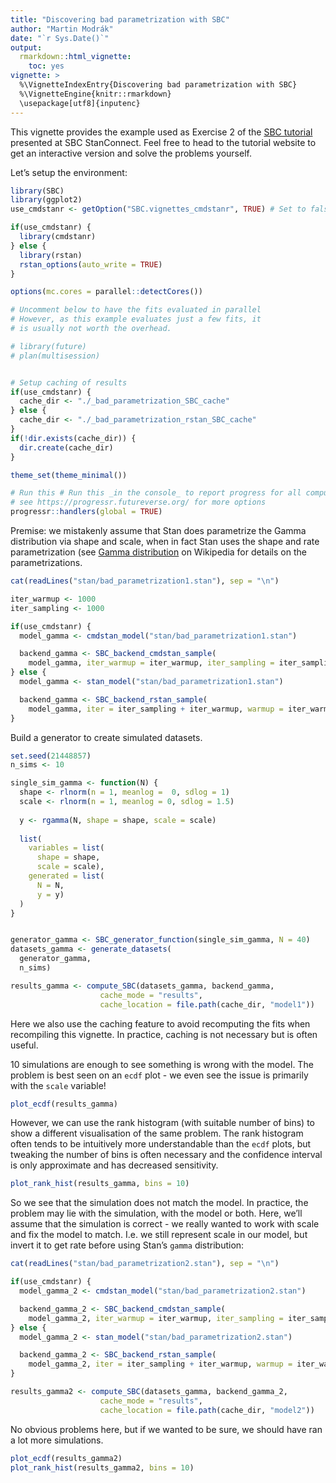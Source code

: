 ```yaml
---
title: "Discovering bad parametrization with SBC"
author: "Martin Modrák"
date: "`r Sys.Date()`"
output: 
  rmarkdown::html_vignette:
    toc: yes
vignette: >
  %\VignetteIndexEntry{Discovering bad parametrization with SBC}
  %\VignetteEngine{knitr::rmarkdown}
  \usepackage[utf8]{inputenc}
---
```



This vignette provides the example used as Exercise 2 of the [SBC tutorial](https://www.martinmodrak.cz/post/2021-sbc_tutorial/)
presented at SBC StanConnect. Feel free to head to the tutorial website to get an interactive version and solve the problems yourself.

Let's setup the environment:

```r
library(SBC)
library(ggplot2)
use_cmdstanr <- getOption("SBC.vignettes_cmdstanr", TRUE) # Set to false to use rstan instead

if(use_cmdstanr) {
  library(cmdstanr)
} else {
  library(rstan)
  rstan_options(auto_write = TRUE)
}

options(mc.cores = parallel::detectCores())

# Uncomment below to have the fits evaluated in parallel
# However, as this example evaluates just a few fits, it
# is usually not worth the overhead.

# library(future)
# plan(multisession)


# Setup caching of results
if(use_cmdstanr) {
  cache_dir <- "./_bad_parametrization_SBC_cache"
} else {
  cache_dir <- "./_bad_parametrization_rstan_SBC_cache"
}
if(!dir.exists(cache_dir)) {
  dir.create(cache_dir)
}

theme_set(theme_minimal())
```

```r
# Run this # Run this _in the console_ to report progress for all computations to report progress for all computations
# see https://progressr.futureverse.org/ for more options
progressr::handlers(global = TRUE)
```

Premise: we mistakenly assume that Stan does parametrize the Gamma distribution
via shape and scale, when in fact Stan uses the shape and rate parametrization 
(see [Gamma distribution](https://en.wikipedia.org/wiki/Gamma_distribution) on Wikipedia 
for details on the parametrizations.

```r
cat(readLines("stan/bad_parametrization1.stan"), sep = "\n")
```

```r
iter_warmup <- 1000
iter_sampling <- 1000

if(use_cmdstanr) {
  model_gamma <- cmdstan_model("stan/bad_parametrization1.stan")

  backend_gamma <- SBC_backend_cmdstan_sample(
    model_gamma, iter_warmup = iter_warmup, iter_sampling = iter_sampling, chains = 2)
} else {
  model_gamma <- stan_model("stan/bad_parametrization1.stan")

  backend_gamma <- SBC_backend_rstan_sample(
    model_gamma, iter = iter_sampling + iter_warmup, warmup = iter_warmup, chains = 2)
}

```

Build a generator to create simulated datasets.

```r
set.seed(21448857)
n_sims <- 10

single_sim_gamma <- function(N) {
  shape <- rlnorm(n = 1, meanlog =  0, sdlog = 1)
  scale <- rlnorm(n = 1, meanlog = 0, sdlog = 1.5)
  
  y <- rgamma(N, shape = shape, scale = scale)
  
  list(
    variables = list(
      shape = shape,
      scale = scale),
    generated = list(
      N = N,
      y = y)
  )
}


generator_gamma <- SBC_generator_function(single_sim_gamma, N = 40)
datasets_gamma <- generate_datasets(
  generator_gamma, 
  n_sims)

```


```r
results_gamma <- compute_SBC(datasets_gamma, backend_gamma, 
                    cache_mode = "results", 
                    cache_location = file.path(cache_dir, "model1"))
```

Here we also use the caching feature to avoid recomputing the fits when recompiling this vignette. 
In practice, caching is not necessary but is often useful.

10 simulations are enough to see something is wrong with the model. The problem is best seen on an `ecdf` plot - we even see the issue is primarily with the `scale` variable!

```r
plot_ecdf(results_gamma)
```

However, we can use the rank histogram (with suitable number of bins) to show a different visualisation of the same problem. The rank histogram often tends to be intuitively more understandable than the `ecdf` plots, but tweaking the number of bins is often necessary and the confidence interval is only approximate and has decreased sensitivity.

```r
plot_rank_hist(results_gamma, bins = 10)
```


So we see that the simulation does not match the model. In practice, the problem may lie with the simulation, with the model or both. Here, we'll assume that the simulation is correct - we really wanted to work with scale and fix the model to match. I.e. we still represent scale in our model, but invert it to get rate before using Stan's `gamma` distribution:


```r
cat(readLines("stan/bad_parametrization2.stan"), sep = "\n")
```

```r
if(use_cmdstanr) {
  model_gamma_2 <- cmdstan_model("stan/bad_parametrization2.stan")

  backend_gamma_2 <- SBC_backend_cmdstan_sample(
    model_gamma_2, iter_warmup = iter_warmup, iter_sampling = iter_sampling, chains = 2)
} else {
  model_gamma_2 <- stan_model("stan/bad_parametrization2.stan")

  backend_gamma_2 <- SBC_backend_rstan_sample(
    model_gamma_2, iter = iter_sampling + iter_warmup, warmup = iter_warmup, chains = 2)
}


```


```r
results_gamma2 <- compute_SBC(datasets_gamma, backend_gamma_2, 
                    cache_mode = "results", 
                    cache_location = file.path(cache_dir, "model2"))
```

No obvious problems here, but if we wanted to be sure, we should have ran a lot more simulations.

```r
plot_ecdf(results_gamma2)
plot_rank_hist(results_gamma2, bins = 10)
```


